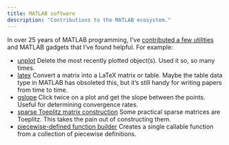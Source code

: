 ```yaml
---
title: MATLAB software
description: "Contributions to the MATLAB ecosystem."
---
```


In over 25 years of MATLAB programming, I've [contributed a few utilities](https://www.mathworks.com/matlabcentral/profile/authors/631894-toby-driscoll?utf8=%E2%9C%93&detail2=&detail=fileexchange) and MATLAB gadgets that I've found helpful. For example:

* [unplot](https://www.mathworks.com/matlabcentral/fileexchange/2831-unplot?s_tid=prof_contriblnk) Delete the most recently plotted object(s). Used it so, so many times. 
* [latex](https://www.mathworks.com/matlabcentral/fileexchange/2832-latex?s_tid=prof_contriblnk) Convert a matrix into a LaTeX matrix or table. Maybe the table data type in MATLAB has obsoleted this, but it's still handy for writing papers from time to time. 
* [gslope](https://www.mathworks.com/matlabcentral/fileexchange/3148-gslope?s_tid=prof_contriblnk) Click twice on a plot and get the slope between the points. Useful for determining convergence rates. 
* [sparse Toeplitz matrix construction](https://www.mathworks.com/matlabcentral/fileexchange/13353-sparse-toeplitz-matrix-construction?s_tid=prof_contriblnk) Some practical sparse matrices are Toeplitz. This takes the pain out of constructing them. 
* [piecewise-defined function builder](https://www.mathworks.com/matlabcentral/fileexchange/15851-piecewise-defined-function-builder?s_tid=prof_contriblnk) Creates a single callable function from a collection of piecewise definitions. 

